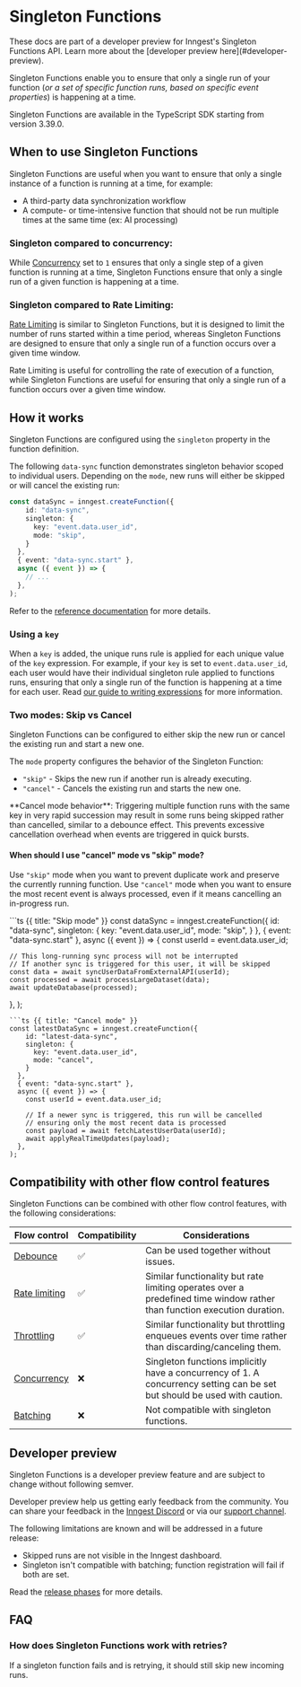 
# Singleton Functions <VersionBadge version="TypeScript v3.39.0+" /> <VersionBadge version="Go SDK v0.12.0+" /> <VersionBadge version="Python v0.5+" />

<Info>
  These docs are part of a developer preview for Inngest's Singleton Functions API. Learn more about the [developer preview here](#developer-preview).
</Info>



Singleton Functions enable you to ensure that only a single run of your function (_or a set of specific function runs, based on specific event properties_) is happening at a time.

<p>
  <ImageTheme
    dark={'/assets/docs/features/inngest-functions/flow-control/singleton-functions/diagram-dark.png'}
    light={'/assets/docs/features/inngest-functions/flow-control/singleton-functions/diagram-light.png'}
    className="my-0"
    alt={'Singleton Functions only process one run at a time.'}
  />
</p>

<Callout variant="info">
  Singleton Functions are available in the TypeScript SDK starting from version 3.39.0.
</Callout>

## When to use Singleton Functions

Singleton Functions are useful when you want to ensure that only a single instance of a function is running at a time, for example:
- A third-party data synchronization workflow
- A compute- or time-intensive function that should not be run multiple times at the same time (ex: AI processing)


### Singleton compared to concurrency:

While [Concurrency](/docs/guides/concurrency) set to `1` ensures that only a single step of a given function is running at a time, Singleton Functions ensure that only a single run of a given function is happening at a time.


### Singleton compared to Rate Limiting:

[Rate Limiting](/docs/guides/rate-limiting) is similar to Singleton Functions, but it is designed to limit the number of runs started within a time period, whereas Singleton Functions are designed to ensure that only a single run of a function occurs over a given time window.

Rate Limiting is useful for controlling the rate of execution of a function, while Singleton Functions are useful for ensuring that only a single run of a function occurs over a given time window.






## How it works

Singleton Functions are configured using the `singleton` property in the function definition.

The following `data-sync` function demonstrates singleton behavior scoped to individual users. Depending on the `mode`, new runs will either be skipped or will cancel the existing run:

```ts
const dataSync = inngest.createFunction({
    id: "data-sync",
    singleton: {
      key: "event.data.user_id",
      mode: "skip",
    }  
  },
  { event: "data-sync.start" },
  async ({ event }) => {
    // ...
  },
);
```

Refer to the [reference documentation](/docs/reference/functions/singleton) for more details.

### Using a `key`

When a `key` is added, the unique runs rule is applied for each unique value of the `key` expression. For example, if your `key` is set to `event.data.user_id`,
each user would have their individual singleton rule applied to functions runs, ensuring that only a single run of the function is happening at a time for each user. Read [our guide to writing expressions](/docs/guides/writing-expressions) for more information.


### Two modes: Skip vs Cancel

Singleton Functions can be configured to either skip the new run or cancel the existing run and start a new one.

The `mode` property configures the behavior of the Singleton Function:

- `"skip"` - Skips the new run if another run is already executing.
- `"cancel"` - Cancels the existing run and starts the new one.

<Callout variant="info">
  **Cancel mode behavior**: Triggering multiple function runs with the same key in very rapid succession may result in some runs being skipped rather than cancelled, similar to a debounce effect. This prevents excessive cancellation overhead when events are triggered in quick bursts.
</Callout>

#### When should I use "cancel" mode vs "skip" mode?

Use `"skip"` mode when you want to prevent duplicate work and preserve the currently running function. Use `"cancel"` mode when you want to ensure the most recent event is always processed, even if it means cancelling an in-progress run.

<CodeGroup>
```ts {{ title: "Skip mode" }}
const dataSync = inngest.createFunction({
    id: "data-sync",
    singleton: {
      key: "event.data.user_id",
      mode: "skip",
    }  
  },
  { event: "data-sync.start" },
  async ({ event }) => {
    const userId = event.data.user_id;
    
    // This long-running sync process will not be interrupted
    // If another sync is triggered for this user, it will be skipped
    const data = await syncUserDataFromExternalAPI(userId);
    const processed = await processLargeDataset(data);
    await updateDatabase(processed);
  },
);
```
```ts {{ title: "Cancel mode" }}
const latestDataSync = inngest.createFunction({
    id: "latest-data-sync",
    singleton: {
      key: "event.data.user_id",
      mode: "cancel",
    }  
  },
  { event: "data-sync.start" },
  async ({ event }) => {
    const userId = event.data.user_id;
    
    // If a newer sync is triggered, this run will be cancelled
    // ensuring only the most recent data is processed
    const payload = await fetchLatestUserData(userId);
    await applyRealTimeUpdates(payload);
  },
);
```
</CodeGroup>


## Compatibility with other flow control features

Singleton Functions can be combined with other flow control features, with the following considerations:

| Flow control | Compatibility | Considerations |
| --- | --- | --- |
| [Debounce](/docs/guides/debounce) | ✅ | Can be used together without issues. |
| [Rate limiting](/docs/guides/rate-limiting) | ✅ | Similar functionality but rate limiting operates over a predefined time window rather than function execution duration. | 
| [Throttling](/docs/guides/throttling) | ✅ | Similar functionality but throttling enqueues events over time rather than discarding/canceling them. |
| [Concurrency](/docs/guides/concurrency) | ❌ | Singleton functions implicitly have a concurrency of 1. A concurrency setting can be set but should be used with caution. |
| [Batching](/docs/guides/batching) | ❌ | Not compatible with singleton functions. |


## Developer preview

Singleton Functions is a developer preview feature and are subject to change without following semver.

Developer preview help us getting early feedback from the community. You can share your feedback in the [Inngest Discord](https://discord.gg/inngest) or via our [support channel](https://app.inngest.com/support).

The following limitations are known and will be addressed in a future release:

- Skipped runs are not visible in the Inngest dashboard.
- Singleton isn't compatible with batching; function registration will fail if both are set.

Read the [release phases](/docs/release-phases) for more details.


## FAQ

### How does Singleton Functions work with retries?

If a singleton function fails and is retrying, it should still skip new incoming runs.
